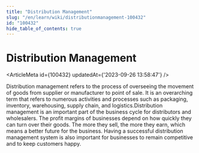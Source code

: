 ```yaml
---
title: "Distribution Management"
slug: "/en/learn/wiki/distributionmanagement-100432"
id: "100432"
hide_table_of_contents: true
---
```



# Distribution Management

<ArticleMeta id={100432} updatedAt={'2023-09-26 13:58:47'} />
<div className='border-solid border-b border-t-0 my-4 border-[var(--ifm-color-gray-300)]' />

Distribution management refers to the process of overseeing the movement of goods from supplier or manufacturer to point of sale. It is an overarching term that refers to numerous activities and processes such as packaging, inventory, warehousing, supply chain, and logistics.Distribution management is an important part of the business cycle for distributors and wholesalers. The profit margins of businesses depend on how quickly they can turn over their goods. The more they sell, the more they earn, which means a better future for the business. Having a successful distribution management system is also important for businesses to remain competitive and to keep customers happy.
